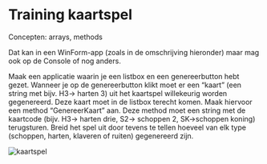 # Training kaartspel

Concepten: arrays, methods

Dat kan in een WinForm-app (zoals in de omschrijving hieronder) maar mag ook op de Console of nog anders.

Maak een applicatie waarin je een listbox en een genereerbutton hebt gezet. Wanneer je op de genereerbutton klikt moet er een "kaart" (een string met bijv. H3-> harten 3) uit het kaartspel willekeurig worden gegenereerd. Deze kaart moet in de listbox terecht komen. Maak hiervoor een method "GenereerKaart" aan. Deze method moet een string met de kaartcode (bijv. H3-> harten drie, S2-> schoppen 2, SK->schoppen koning) terugsturen.
Breid het spel uit door tevens te tellen hoeveel van elk type (schoppen, harten, klaveren of ruiten) gegenereerd zijn.

![](figures/kaartspel.png "kaartspel")
